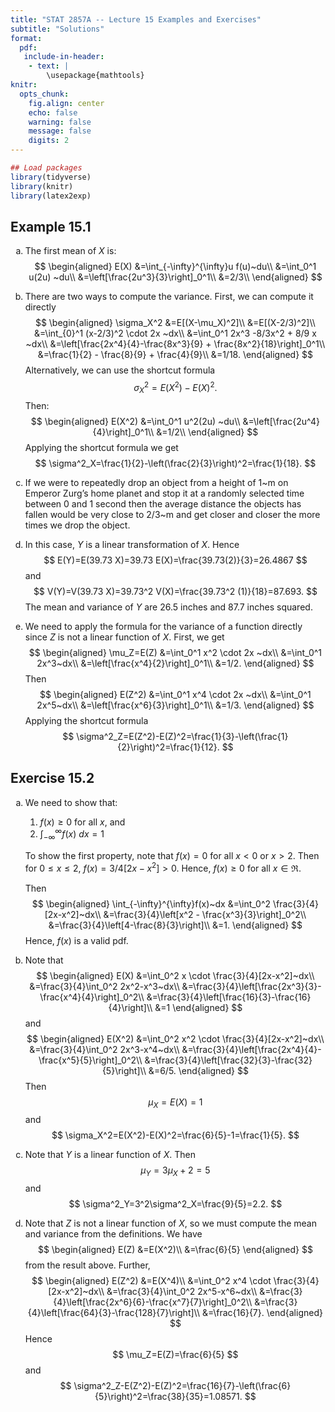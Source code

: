---
title: "STAT 2857A -- Lecture 15 Examples and Exercises"
subtitle: "Solutions"
format: 
  pdf: 
   include-in-header: 
    - text: |
        \usepackage{mathtools}
knitr: 
  opts_chunk:
    fig.align: center
    echo: false
    warning: false
    message: false
    digits: 2
---

```{r}
## Load packages
library(tidyverse)
library(knitr)
library(latex2exp)
```

## Example 15.1

a) The first mean of $X$ is:
$$
\begin{aligned}
  E(X)
  &=\int_{-\infty}^{\infty}u f(u)~du\\
  &=\int_0^1 u(2u) ~du\\
  &=\left[\frac{2u^3}{3}\right]_0^1\\
  &=2/3\\
\end{aligned}
$$

b) There are two ways to compute the variance. First, we can compute it directly
$$
\begin{aligned}
\sigma_X^2
&=E[(X-\mu_X)^2]\\
&=E[(X-2/3)^2]\\
&=\int_{0}^1 (x-2/3)^2 \cdot 2x ~dx\\
&=\int_0^1 2x^3 -8/3x^2 + 8/9 x ~dx\\
&=\left[\frac{2x^4}{4}-\frac{8x^3}{9} + \frac{8x^2}{18}\right]_0^1\\
&=\frac{1}{2} - \frac{8}{9} + \frac{4}{9}\\
&=1/18.
\end{aligned}
$$
Alternatively, we can use the shortcut formula
$$
\sigma_X^2=E(X^2)-E(X)^2.
$$
Then:
$$
\begin{aligned}
E(X^2)
  &=\int_0^1 u^2(2u) ~du\\
  &=\left[\frac{2u^4}{4}\right]_0^1\\
  &=1/2\\
\end{aligned}
$$
Applying the shortcut formula we get
$$
  \sigma^2_X=\frac{1}{2}-\left(\frac{2}{3}\right)^2=\frac{1}{18}.
$$
c) If we were to repeatedly drop an object from a height of 1~m on Emperor Zurg's home planet and stop it at a randomly selected time between 0 and 1 second then the average distance the objects has fallen would be very close to 2/3~m and get closer and closer the more times we drop the object. 

d) In this case, $Y$ is a linear transformation of $X$. Hence
$$
  E(Y)=E(39.73 X)=39.73 E(X)=\frac{39.73(2)}{3}=26.4867
$$
and
$$
  V(Y)=V(39.73 X)=39.73^2 V(X)=\frac{39.73^2 (1)}{18}=87.693.
$$
The mean and variance of $Y$ are $26.5$ inches and $87.7$ inches squared.

e) We need to apply the formula for the variance of a function directly since $Z$ is not a linear function of $X$. First, we get
$$
\begin{aligned}
\mu_Z=E(Z)
&=\int_0^1 x^2 \cdot 2x ~dx\\
&=\int_0^1 2x^3~dx\\
&=\left[\frac{x^4}{2}\right]_0^1\\
&=1/2.
\end{aligned}
$$
Then
$$
\begin{aligned}
E(Z^2)
&=\int_0^1 x^4 \cdot 2x ~dx\\
&=\int_0^1 2x^5~dx\\
&=\left[\frac{x^6}{3}\right]_0^1\\
&=1/3.
\end{aligned}
$$
Applying the shortcut formula
$$
\sigma^2_Z=E(Z^2)-E(Z)^2=\frac{1}{3}-\left(\frac{1}{2}\right)^2=\frac{1}{12}.
$$

## Exercise 15.2

a) We need to show that:

    1. $f(x)\geq 0$ for all $x$, and
    2. $\int_{-\infty}^{\infty}f(x)~dx=1$
    
    To show the first property, note that $f(x)=0$ for all $x<0$ or $x>2$. Then for $0\leq x \leq 2$, $f(x)=3/4[2x-x^2]>0$. Hence, $f(x) \geq 0$ for all $x \in \Re$.
    
    Then
    $$
    \begin{aligned}
    \int_{-\infty}^{\infty}f(x)~dx
    &=\int_0^2 \frac{3}{4}[2x-x^2]~dx\\
    &=\frac{3}{4}\left[x^2 - \frac{x^3}{3}\right]_0^2\\
    &=\frac{3}{4}\left[4-\frac{8}{3}\right]\\
    &=1.
    \end{aligned}
    $$
    Hence, $f(x)$ is a valid pdf.
    
b) Note that
$$
\begin{aligned}
E(X)
&=\int_0^2 x \cdot \frac{3}{4}[2x-x^2]~dx\\
&=\frac{3}{4}\int_0^2 2x^2-x^3~dx\\
&=\frac{3}{4}\left[\frac{2x^3}{3}-\frac{x^4}{4}\right]_0^2\\
&=\frac{3}{4}\left[\frac{16}{3}-\frac{16}{4}\right]\\
&=1
\end{aligned}
$$
and
$$
\begin{aligned}
E(X^2)
&=\int_0^2 x^2 \cdot \frac{3}{4}[2x-x^2]~dx\\
&=\frac{3}{4}\int_0^2 2x^3-x^4~dx\\
&=\frac{3}{4}\left[\frac{2x^4}{4}-\frac{x^5}{5}\right]_0^2\\
&=\frac{3}{4}\left[\frac{32}{3}-\frac{32}{5}\right]\\
&=6/5.
\end{aligned}
$$
Then
$$
\mu_X=E(X)=1
$$
and
$$
\sigma_X^2=E(X^2)-E(X)^2=\frac{6}{5}-1=\frac{1}{5}.
$$

c) Note that $Y$ is a linear function of $X$. Then
$$
\mu_Y=3\mu_X+2=5
$$
and
$$
\sigma^2_Y=3^2\sigma^2_X=\frac{9}{5}=2.2.
$$

d) Note that $Z$ is not a linear function of $X$, so we must compute the mean and variance from the definitions. We have
$$
\begin{aligned}
E(Z)
&=E(X^2)\\
&=\frac{6}{5}
\end{aligned}
$$
from the result above. Further,
$$
\begin{aligned}
E(Z^2) 
&=E(X^4)\\
&=\int_0^2 x^4 \cdot \frac{3}{4}[2x-x^2]~dx\\
&=\frac{3}{4}\int_0^2 2x^5-x^6~dx\\
&=\frac{3}{4}\left[\frac{2x^6}{6}-\frac{x^7}{7}\right]_0^2\\
&=\frac{3}{4}\left[\frac{64}{3}-\frac{128}{7}\right]\\
&=\frac{16}{7}.
\end{aligned}
$$
Hence
$$
\mu_Z=E(Z)=\frac{6}{5}
$$
and
$$
\sigma^2_Z-E(Z^2)-E(Z)^2=\frac{16}{7}-\left(\frac{6}{5}\right)^2=\frac{38}{35}=1.08571.
$$